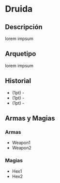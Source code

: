
# Druida

<Bleed>
  <Screenshot src={placeholderImage} alt="placeholder" full />
</Bleed>

## Descripción
lorem impsum

## Arquetipo
lorem impsum

## Historial
* (1pt) -
* (1pt) -
* (1pt) -

## Armas y Magias

### Armas
- Weapon1
- Weapon2

### Magias
- Hex1
- Hex2
